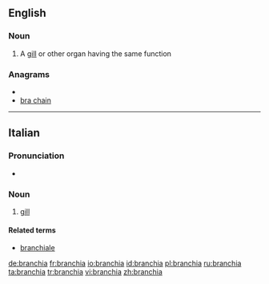 ==English==

===Noun===
{{en-noun|branchiae}}

# A [[gill]] or other organ having the same function

===Anagrams===
* {{alphagram|aabchinr}}
* [[bra chain#English|bra chain]]


----
==Italian==

===Pronunciation===
* {{IPA|/ˈbran.kja/|lang=it}}

===Noun===
{{it-noun|branchi|f|a|e}}

# [[gill]]

====Related terms====
*[[branchiale]]

[[de:branchia]]
[[fr:branchia]]
[[io:branchia]]
[[id:branchia]]
[[pl:branchia]]
[[ru:branchia]]
[[ta:branchia]]
[[tr:branchia]]
[[vi:branchia]]
[[zh:branchia]]